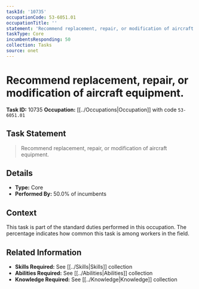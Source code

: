 ```yaml
---
taskId: '10735'
occupationCode: 53-6051.01
occupationTitle: ''
statement: 'Recommend replacement, repair, or modification of aircraft equipment.'
taskType: Core
incumbentsResponding: 50
collection: Tasks
source: onet
---
```

# Recommend replacement, repair, or modification of aircraft equipment.

**Task ID:** 10735
**Occupation:** [[../Occupations|Occupation]] with code `53-6051.01`

## Task Statement

> Recommend replacement, repair, or modification of aircraft equipment.

## Details

- **Type:** Core
- **Performed By:** 50.0% of incumbents

## Context

This task is part of the standard duties performed in this occupation. The percentage indicates how common this task is among workers in the field.

## Related Information

- **Skills Required:** See [[../Skills|Skills]] collection
- **Abilities Required:** See [[../Abilities|Abilities]] collection
- **Knowledge Required:** See [[../Knowledge|Knowledge]] collection
